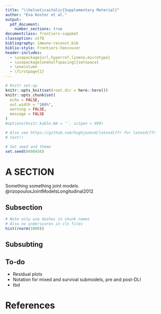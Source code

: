 ```yaml
---
title: "\\helveticaitalic{Supplementary Material}"
author: "Eva Koster et al."
output: 
  pdf_document:
    number_sections: true
documentclass: frontiers-suppmat
classoption: utf8
bibliography: immune-reconst.bib
biblio-style: Frontiers-Vancouver
header-includes: 
  - \usepackage{url,hyperref,lineno,microtype}
  - \usepackage[onehalfspacing]{setspace}
  - \onecolumn
  - \firstpage{1}
---
```


```r
# Knitr set-up
knitr::opts_knit$set(root.dir = here::here())
knitr::opts_chunk$set(
  echo = FALSE, 
  out.width = "100%", 
  warning = FALSE, 
  message = FALSE
)
#options(knitr.kable.NA = '', scipen = 999)

# Also see https://github.com/hughjonesd/latexdiffr for latexdiffr
# test!!

# Set seed and theme
set.seed(8498456)
```

# A SECTION

Something something joint models. @rizopoulosJointModelsLongitudinal2012

## Subsection

```r
# Note only use dashes in chunk names
# Also no underscores in cls files
hist(rnorm(1000))
```


## Subsubting

## To-do

- Residual plots
- Notation for mixed and survival submodels, pre and post-DLI
- tbd

# References
